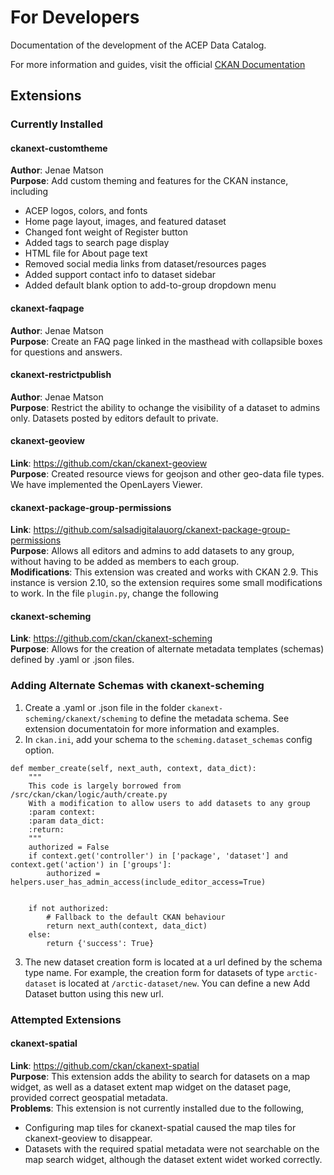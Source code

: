 # For Developers {.unnumbered}
Documentation of the development of the ACEP Data Catalog.

For more information and guides, visit the official [CKAN Documentation](https://docs.ckan.org/en/2.10/contents.html)

## Extensions
### Currently Installed
#### ckanext-customtheme
__Author__: Jenae Matson   
__Purpose__: Add custom theming and features for the CKAN instance, including   

- ACEP logos, colors, and fonts
- Home page layout, images, and featured dataset
- Changed font weight of Register button
- Added tags to search page display
- HTML file for About page text
- Removed social media links from dataset/resources pages
- Added support contact info to dataset sidebar
- Added default blank option to add-to-group dropdown menu

#### ckanext-faqpage
__Author__: Jenae Matson  
__Purpose__: Create an FAQ page linked in the masthead with collapsible boxes for questions and answers.  

#### ckanext-restrictpublish
__Author__: Jenae Matson  
__Purpose__: Restrict the ability to ochange the visibility of a dataset to admins only. Datasets posted by editors default to private.

#### ckanext-geoview
__Link__: [https://github.com/ckan/ckanext-geoview ](https://github.com/ckan/ckanext-geoview)  
__Purpose__: Created resource views for geojson and other geo-data file types. We have implemented the OpenLayers Viewer.

#### ckanext-package-group-permissions
__Link__: [https://github.com/salsadigitalauorg/ckanext-package-group-permissions](https://github.com/salsadigitalauorg/ckanext-package-group-permissions)  
__Purpose__: Allows all editors and admins to add datasets to any group, without having to be added as members to each group.  
__Modifications__: This extension was created and works with CKAN 2.9. This instance is version 2.10, so the extension requires some small modifications to work. In the file `plugin.py`, change the following

#### ckanext-scheming
__Link__: [https://github.com/ckan/ckanext-scheming ](https://github.com/ckan/ckanext-scheming)  
__Purpose__: Allows for the creation of alternate metadata templates (schemas) defined by .yaml or .json files.

### Adding Alternate Schemas with ckanext-scheming
1. Create a .yaml or .json file in the folder `ckanext-scheming/ckanext/scheming` to define the metadata schema. See extension documentatoin for more information and examples.  
2. In `ckan.ini`, add your schema to the `scheming.dataset_schemas` config option.  
```
def member_create(self, next_auth, context, data_dict):
    """
    This code is largely borrowed from /src/ckan/ckan/logic/auth/create.py
    With a modification to allow users to add datasets to any group
    :param context:
    :param data_dict:
    :return:
    """
    authorized = False
    if context.get('controller') in ['package', 'dataset'] and context.get('action') in ['groups']:
        authorized = helpers.user_has_admin_access(include_editor_access=True)


    if not authorized:
        # Fallback to the default CKAN behaviour
        return next_auth(context, data_dict)
    else:
        return {'success': True}
```
3. The new dataset creation form is located at a url defined by the schema type name. For example, the creation form for datasets of type `arctic-dataset` is located at `/arctic-dataset/new`. You can define a new Add Dataset button using this new url.

### Attempted Extensions
#### ckanext-spatial
__Link__: [https://github.com/ckan/ckanext-spatial ](https://github.com/ckan/ckanext-spatial)  
__Purpose__: This extension adds the ability to search for datasets on a map widget, as well as a dataset extent map widget on the dataset page, provided correct geospatial metadata.  
__Problems__: This extension is not currently installed due to the following,  

- Configuring map tiles for ckanext-spatial caused the map tiles for ckanext-geoview to disappear.
- Datasets with the required spatial metadata were not searchable on the map search widget, although the dataset extent widet worked correctly. 